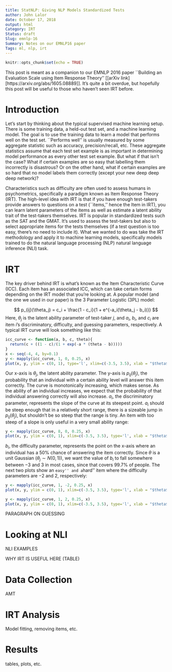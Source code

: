 ```yaml
---
title: StatNLP: Giving NLP Models Standardized Tests
author: John Lalor
date: October 17, 2018
output: html
Category: IRT
Status: draft
Slug: emnlp-16
Summary: Notes on our EMNLP16 paper
Tags: ml, nlp, irt
---
```


```r
knitr::opts_chunk$set(echo = TRUE)
```

This post is meant as a companion to our EMNLP 2016 paper ``Building an Evaluation Scale using Item Response Theory'' [[arXiv link][https://arxiv.org/abs/1605.08889]]. 
It's quite a bit overdue, but hopefully this post will be useful to those who haven't seen IRT before.

# Introduction

Let's start by thinking about the typical supervised machine learning setup. 
There is some training data, a held-out test set, and a machine learning model.
The goal is to use the training data to learn a model that performs well on the test set.
``Performs well'' is usually measured by some aggregate statistic such as accuracy, precision/recall, etc.
These aggregate statistics assume that each test set example is as important in determining model performance as every other test set example.
But what if that isn't the case?
What if certain examples are so easy that labelling them incorrectly is disastrous?
Or on the other hand, what if certain examples are so hard that no model labels them correctly (except your new deep deep deep network)?

Characteristics such as difficulty are often used to assess humans in psychometrics, specifically a paradigm known as Item Response Theory (IRT).
The high-level idea with IRT is that if you have enough test-takers provide answers to questions on a test (``items,'' hence the Item in IRT), you can learn latent parameters of the items as well as estimate a latent ability trait of the test-takers themselves.
IRT is popular in standardized tests such as the SAT and the GMAT.
It's used to assess the test-takers but also to select appropriate items for the tests themselves (if a test question is too easy, there's no need to include it).
What we wanted to do was take the IRT methodology and apply it to machine learning models, specifically models trained to do the natural language processing (NLP) natural language inference (NLI) task.

# IRT 

The key driver behind IRT is what's known as the Item Characteristic Curve (ICC).
Each item has an associated ICC, which can take certain forms depending on the IRT model that you're looking at.
A popular model (and the one we used in our paper) is the 3 Parameter Logistic (3PL) model:

$$
p_{ij}(\theta_j) = c_i + \frac{1 - c_i}{1 + e^{-a_i(\theta_j - b_i)}}
$$
Here, $\theta_j$ is the latent ability parameter of test-taker $j$, and $a_i$, $b_i$, and $c_i$ are item $i$'s discriminatory, difficulty, and guessing parameters, respectively.
A typical IRT curve will look something like this:
 
```r

icc_curve <- function(a, b, c, theta){
  return(c + ((1 - c)/(1 + exp(-a * (theta - b)))))
}
x <- seq(-4, 4, by=0.1)
y <- mapply(icc_curve, 1, 0, 0.25, x)
plot(x, y, ylim = c(0, 1), type='l', xlim=c(-3.5, 3.5), xlab = "$theta$", ylab="p($theta$)")
```

Our x-axis is $\theta_j$, the latent ability parameter.
The y-axis is $p_{ij}(\theta_j)$, the probability that an individual with a certain ability level will answer this item correctly.
The curve is monotonically increasing, which makes sense. 
As the ability of an individual increases, we expect that the probability of that individual answering correctly will also increase.
$a_i$, the discriminatory parameter, represents the slope of the curve at its steepest point.
$a_i$ should be steep enough that in a relatively short range, there is a sizeable jump in $p_{ij}(\theta_j)$, but shouldn't be so steep that the range is tiny.
An item with too steep of a slope is only useful in a very small ability range:

```r

y <- mapply(icc_curve, 8, 0, 0.25, x)
plot(x, y, ylim = c(0, 1), xlim=c(-3.5, 3.5), type='l', xlab = "$theta$", ylab="p($theta$)")
```

$b_i$, the difficulty parameter, represents the point on the x-axis where an individual has a 50\% chance of answering the item correctly.
Since $\theta$ is a unit Gaussian ($\theta_j \sim N(0, 1)$), we want the value of $b_i$ to fall somewhere between $-3$ and $3$ in most cases, since that covers 99.7\% of people.
The next two plots show an ``easy'' and a ``hard'' item where the difficulty parameters are $-2$ and $2$, respectively:

```r

y <- mapply(icc_curve, 1, -2, 0.25, x)
plot(x, y, ylim = c(0, 1), xlim=c(-3.5, 3.5), type='l', xlab = "$theta$", ylab="p($theta$)")

```

```r
y <- mapply(icc_curve, 1, 2, 0.25, x)
plot(x, y, ylim = c(0, 1), xlim=c(-3.5, 3.5), type='l', xlab = "$theta$", ylab="p($theta$)")
```

PARAGRAPH ON GUESSING

# Looking at NLI

NLI EXAMPLES

WHY IRT IS USEFUL HERE (TABLE)

# Data Collection

AMT

# IRT Analysis
Model fitting, removing items, etc.

# Results
tables, plots, etc.